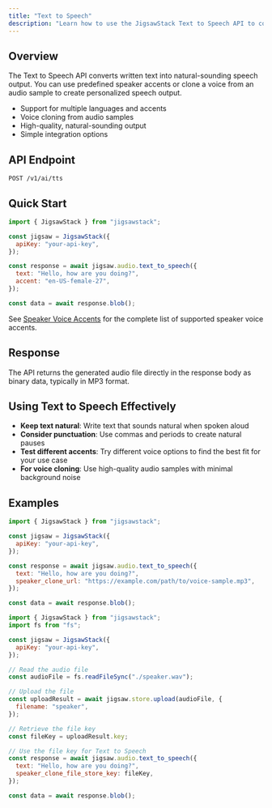 ```yaml
---
title: "Text to Speech"
description: "Learn how to use the JigsawStack Text to Speech API to convert text into natural speech"
---
```


## Overview

The Text to Speech API converts written text into natural-sounding speech output. You can use predefined speaker accents or clone a voice from an audio sample to create personalized speech output.

- Support for multiple languages and accents
- Voice cloning from audio samples
- High-quality, natural-sounding output
- Simple integration options

## API Endpoint

```
POST /v1/ai/tts
```

## Quick Start
```javascript Javascript
import { JigsawStack } from "jigsawstack";

const jigsaw = JigsawStack({
  apiKey: "your-api-key",
});

const response = await jigsaw.audio.text_to_speech({
  text: "Hello, how are you doing?",
  accent: "en-US-female-27",
});

const data = await response.blob();
```

See [Speaker Voice Accents](https://jigsawstack.com/docs/additional-resources/speaker-voices) for the complete list of supported speaker voice accents.

## Response

The API returns the generated audio file directly in the response body as binary data, typically in MP3 format.


## Using Text to Speech Effectively

- **Keep text natural**: Write text that sounds natural when spoken aloud
- **Consider punctuation**: Use commas and periods to create natural pauses
- **Test different accents**: Try different voice options to find the best fit for your use case
- **For voice cloning**: Use high-quality audio samples with minimal background noise

## Examples

```javascript Using Speaker Clone URL
import { JigsawStack } from "jigsawstack";

const jigsaw = JigsawStack({
  apiKey: "your-api-key",
});

const response = await jigsaw.audio.text_to_speech({
  text: "Hello, how are you doing?",
  speaker_clone_url: "https://example.com/path/to/voice-sample.mp3",
});

const data = await response.blob();
```

```javascript Using File Store Key
import { JigsawStack } from "jigsawstack";
import fs from "fs";

const jigsaw = JigsawStack({
  apiKey: "your-api-key",
});

// Read the audio file
const audioFile = fs.readFileSync("./speaker.wav");

// Upload the file
const uploadResult = await jigsaw.store.upload(audioFile, {
  filename: "speaker",
});

// Retrieve the file key
const fileKey = uploadResult.key;

// Use the file key for Text to Speech
const response = await jigsaw.audio.text_to_speech({
  text: "Hello, how are you doing?",
  speaker_clone_file_store_key: fileKey,
});

const data = await response.blob();
```